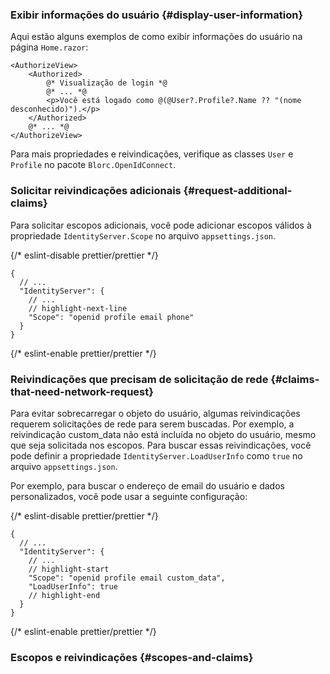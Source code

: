 
### Exibir informações do usuário \{#display-user-information}

Aqui estão alguns exemplos de como exibir informações do usuário na página `Home.razor`:

```cshtml
<AuthorizeView>
    <Authorized>
        @* Visualização de login *@
        @* ... *@
        <p>Você está logado como @(@User?.Profile?.Name ?? "(nome desconhecido)").</p>
    </Authorized>
    @* ... *@
</AuthorizeView>
```

Para mais propriedades e reivindicações, verifique as classes `User` e `Profile` no pacote `Blorc.OpenIdConnect`.

### Solicitar reivindicações adicionais \{#request-additional-claims}

<FindUserInfoMissing method="User" />

<ScopesAndClaimsIntroduction />

Para solicitar escopos adicionais, você pode adicionar escopos válidos à propriedade `IdentityServer.Scope` no arquivo `appsettings.json`.

{/* eslint-disable prettier/prettier */}
```json5
{
  // ...
  "IdentityServer": {
    // ...
    // highlight-next-line
    "Scope": "openid profile email phone"
  }
}
```
{/* eslint-enable prettier/prettier */}

### Reivindicações que precisam de solicitação de rede \{#claims-that-need-network-request}

Para evitar sobrecarregar o objeto do usuário, algumas reivindicações requerem solicitações de rede para serem buscadas. Por exemplo, a reivindicação custom_data não está incluída no objeto do usuário, mesmo que seja solicitada nos escopos. Para buscar essas reivindicações, você pode definir a propriedade `IdentityServer.LoadUserInfo` como `true` no arquivo `appsettings.json`.

Por exemplo, para buscar o endereço de email do usuário e dados personalizados, você pode usar a seguinte configuração:

{/* eslint-disable prettier/prettier */}
```json5
{
  // ...
  "IdentityServer": {
    // ...
    // highlight-start
    "Scope": "openid profile email custom_data",
    "LoadUserInfo": true
    // highlight-end
  }
}
```
{/* eslint-enable prettier/prettier */}

### Escopos e reivindicações \{#scopes-and-claims}

<ScopesAndClaims />
